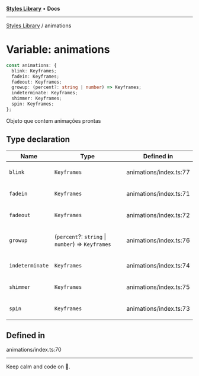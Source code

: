 
<Meta title="Libs/Styles/variables/animations" />



[**Styles Library**](/?path=/docs/libs-styles-overview--page) • **Docs**

***

[Styles Library](/?path=/docs/libs-styles-overview--page) / animations

# Variable: animations

```ts
const animations: {
  blink: Keyframes;
  fadein: Keyframes;
  fadeout: Keyframes;
  growup: (percent?: string | number) => Keyframes;
  indeterminate: Keyframes;
  shimmer: Keyframes;
  spin: Keyframes;
};
```

Objeto que contem animações prontas

## Type declaration

<table>
<thead>
<tr>
<th>Name</th>
<th>Type</th>
<th>Defined in</th>
</tr>
</thead>
<tbody>
<tr>
<td>

`blink`

</td>
<td>

`Keyframes`

</td>
<td>

animations/index.ts:77

</td>
</tr>
<tr>
<td>

`fadein`

</td>
<td>

`Keyframes`

</td>
<td>

animations/index.ts:71

</td>
</tr>
<tr>
<td>

`fadeout`

</td>
<td>

`Keyframes`

</td>
<td>

animations/index.ts:72

</td>
</tr>
<tr>
<td>

`growup`

</td>
<td>

(`percent`?: `string` \| `number`) => `Keyframes`

</td>
<td>

animations/index.ts:76

</td>
</tr>
<tr>
<td>

`indeterminate`

</td>
<td>

`Keyframes`

</td>
<td>

animations/index.ts:74

</td>
</tr>
<tr>
<td>

`shimmer`

</td>
<td>

`Keyframes`

</td>
<td>

animations/index.ts:75

</td>
</tr>
<tr>
<td>

`spin`

</td>
<td>

`Keyframes`

</td>
<td>

animations/index.ts:73

</td>
</tr>
</tbody>
</table>

## Defined in

animations/index.ts:70


***

Keep calm and code on 🤘.